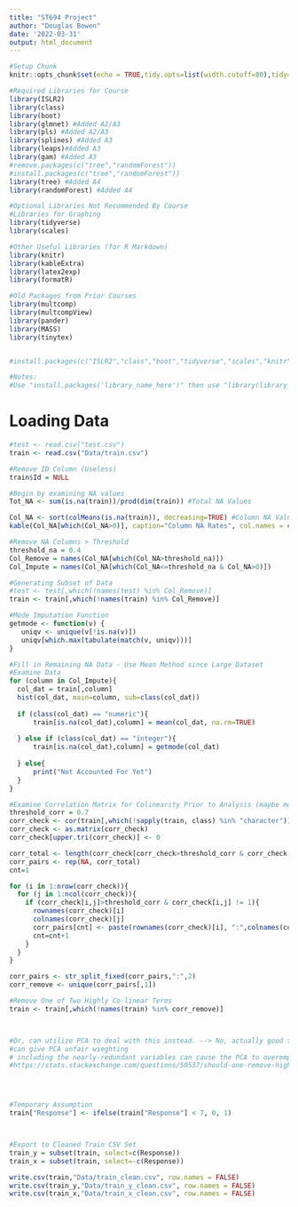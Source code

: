 ```yaml
---
title: "ST694 Project"
author: "Douglas Bowen"
date: '2022-03-31'
output: html_document
---
```


```r
#Setup Chunk
knitr::opts_chunk$set(echo = TRUE,tidy.opts=list(width.cutoff=80),tidy=TRUE)

#Required Libraries for Course
library(ISLR2)
library(class)
library(boot)
library(glmnet) #Added A2/A3
library(pls) #Added A2/A3
library(splines) #Added A3
library(leaps)#Added A3
library(gam) #Added A3
#remove.packages(c("tree","randomForest"))
#install.packages(c("tree","randomForest"))
library(tree) #Added A4
library(randomForest) #Added A4

#Optional Libraries Not Recommended By Course
#Libraries for Graphing
library(tidyverse)
library(scales)

#Other Useful Libraries (for R Markdown)
library(knitr)
library(kableExtra)
library(latex2exp)
library(formatR)

#Old Packages from Prior Courses
library(multcomp)
library(multcompView)
library(pander)
library(MASS)
library(tinytex)


#install.packages(c("ISLR2","class","boot","tidyverse","scales","knitr","kableExtra","latex2exp","multcomp","multcompview","pander","MASS","gridExtra","leaps","bestglm","corrplot"))

#Notes:
#Use "install.packages('library_name_here')" then use "library(library_name_here)"
```

# Loading Data

```r

#test <- read.csv("test.csv")
train <- read.csv("Data/train.csv")

#Remove ID Column (Useless)
train$Id = NULL

#Begin by examining NA values
Tot_NA <- sum(is.na(train))/prod(dim(train)) #Total NA Values

Col_NA <- sort(colMeans(is.na(train)), decreasing=TRUE) #Column NA Values
kable(Col_NA[which(Col_NA>0)], caption="Column NA Rates", col.names = c("NA Percentage")) #Column NA Values > 0%

#Remove NA Columns > Threshold
threshold_na = 0.4
Col_Remove = names(Col_NA[which(Col_NA>threshold_na)])
Col_Impute = names(Col_NA[which(Col_NA<=threshold_na & Col_NA>0)])

#Generating Subset of Data
#test <- test[,which(!names(test) %in% Col_Remove)]
train <- train[,which(!names(train) %in% Col_Remove)]

#Mode Imputation Function
getmode <- function(v) {
   uniqv <- unique(v[!is.na(v)])
   uniqv[which.max(tabulate(match(v, uniqv)))]
}

#Fill in Remaining NA Data - Use Mean Method since Large Dataset
#Examine Data
for (column in Col_Impute){
  col_dat = train[,column]
  hist(col_dat, main=column, sub=class(col_dat))
  
  if (class(col_dat) == "numeric"){
      train[is.na(col_dat),column] = mean(col_dat, na.rm=TRUE)
      
  } else if (class(col_dat) == "integer"){
      train[is.na(col_dat),column] = getmode(col_dat)
      
  } else{
      print("Not Accounted For Yet")
  }
}

#Examine Correlation Matrix for Colinearity Prior to Analysis (maybe move above)
threshold_corr = 0.7
corr_check <- cor(train[,which(!sapply(train, class) %in% "character")], use = "complete.obs")
corr_check <- as.matrix(corr_check)
corr_check[upper.tri(corr_check)] <- 0

corr_total <- length(corr_check[corr_check>threshold_corr & corr_check != 1])
corr_pairs <- rep(NA, corr_total)
cnt=1

for (i in 1:nrow(corr_check)){
  for (j in 1:ncol(corr_check)){
    if (corr_check[i,j]>threshold_corr & corr_check[i,j] != 1){
      rownames(corr_check)[i]
      colnames(corr_check)[j]
      corr_pairs[cnt] <- paste(rownames(corr_check)[i], ":",colnames(corr_check)[j], sep="")
      cnt=cnt+1
    }
  }
}

corr_pairs <- str_split_fixed(corr_pairs,":",2)
corr_remove <- unique(corr_pairs[,1])

#Remove One of Two Highly Co-linear Terms
train <- train[,which(!names(train) %in% corr_remove)]



#Or, can utilize PCA to deal with this instead. --> No, actually good to remove multicolinearity in advance of PCA
#can give PCA unfair wieghting
# including the nearly-redundant variables can cause the PCA to overemphasize their contribution
#https://stats.stackexchange.com/questions/50537/should-one-remove-highly-correlated-variables-before-doing-pca




#Temporary Assumption
train["Response"] <- ifelse(train["Response"] < 7, 0, 1)



#Export to Cleaned Train CSV Set
train_y = subset(train, select=c(Response))
train_x = subset(train, select=-c(Response))

write.csv(train,"Data/train_clean.csv", row.names = FALSE)
write.csv(train_y,"Data/train_y_clean.csv", row.names = FALSE)
write.csv(train_x,"Data/train_x_clean.csv", row.names = FALSE)

```





















